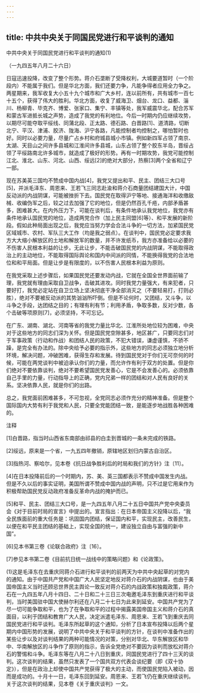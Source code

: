```yaml
---
---
---
```

title: 中共中央关于同国民党进行和平谈判的通知
---



中共中央关于同国民党进行和平谈判的通知(1)


（一九四五年八月二十六日）

日寇迅速投降，改变了整个形势。蒋介石垄断了受降权利，大城要道暂时（一个阶段内）不能属于我们。但是华北方面，我们还要力争，凡能争得者应用全力争之。两星期来，我军收复大小五十九个城市和广大乡村，连以前所有，共有城市一百七十五个，获得了伟大的胜利。华北方面，收复了威海卫、烟台、龙口、益都、淄川、杨柳青、毕克齐、博爱、张家口、集宁、丰镇等处，我军威震华北，配合苏军和蒙古军进抵长城之声势，造成了我党的有利地位。今后一时期内仍应继续攻势，以期尽可能夺取平绥线、同蒲北段、正太路、德石路、白晋路[1]、道清路，切断北宁、平汉、津浦、胶济、陇海、沪宁各路，凡能控制者均控制之，哪怕暂时也好。同时以必要力量，尽量广占乡村和府城县城小市镇。例如新四军占领了南京、太湖、天目山之间许多县城和江淮间许多县城，山东占领了整个胶东半岛，晋绥占领了平绥路南北许多城市，就造成了极好的形势。再有一时期攻势，我党可能控制江北、淮北、山东、河北、山西、绥远[2]的绝对大部分，热察[3]两个全省和辽宁一部。

现在苏美英三国均不赞成中国内战[4]，我党又提出和平、民主、团结三大口号[5]，并派毛泽东、周恩来、王若飞三同志赴渝和蒋介石商量团结建国大计，中国反动派的内战阴谋，可能被挫折下去。国民党在取得沪宁等地、接通海洋和收缴敌械、收编伪军之后，较之过去加强了它的地位，但是仍然百孔千疮，内部矛盾甚多，困难甚大。在内外压力下，可能在谈判后，有条件地承认我党地位，我党亦有条件地承认国民党的地位，造成两党合作（加上民主同盟[6]等）、和平发展的新阶段。假如此种局面出现之后，我党应当努力学会合法斗争的一切方法，加紧国民党区域城市、农村、军队三大工作（均是我之弱点）。在谈判中，国民党必定要求我方大大缩小解放区的土地和解放军的数量，并不许发纸币，我方亦准备给以必要的不伤害人民根本利益的让步。无此让步，不能击破国民党的内战阴谋，不能取得政治上的主动地位，不能取得国际舆论和国内中间派的同情，不能换得我党的合法地位和和平局面。但是让步是有限度的，以不伤害人民根本利益为原则。

在我党采取上述步骤后，如果国民党还要发动内战，它就在全国全世界面前输了理，我党就有理由采取自卫战争，击破其进攻。同时我党力量强大，有来犯者，只要好打，我党必定站在自卫立场上坚决彻底干净全部消灭之（不要轻易打，打则必胜），绝对不要被反动派的其势汹汹所吓倒。但是不论何时，又团结，又斗争，以斗争之手段，达团结之目的；有理有利有节；利用矛盾，争取多数，反对少数，各个击破等项原则[7]，必须坚持，不可忘记。

在广东、湖南、湖北、河南等省的我党力量比华北、江淮所处地位较为困难，中央对于这些地方的同志们深为关怀。但是国民党空隙甚多，地区甚广，只要同志们对于军事政策（行动和作战）和团结人民的政策，不犯大错误，谦虚谨慎，不骄不躁，是完全有办法的。除中央给予必要的指示外，这些地方的同志必须独立地分析环境，解决问题，冲破困难，获得生存和发展。待到国民党对于你们无可奈何的时候，可能在两党谈判中被迫承认你们的力量，而允许作有利于双方的处置。但是你们绝对不要依靠谈判，绝对不要希望国民党发善心，它是不会发善心的。必须依靠自己手里的力量，行动指导上的正确，党内兄弟一样的团结和对人民有良好的关系。坚决依靠人民，就是你们的出路。

总之，我党面前困难甚多，不可忽视，全党同志必须作充分的精神准备。但是整个国际国内大势有利于我党和人民，只要全党能团结一致，是能逐步地战胜各种困难的。

注释

[1]白晋路，指当时山西省东南部由祁县的白圭到晋城的一条未完成的铁路。

[2]绥远，原来是一个省，一九五四年撤销，原辖地区划归内蒙古自治区。

[3]指热河、察哈尔，见本卷《抗日战争胜利后的时局和我们的方针》注〔11〕。

[4]在日本投降前后的一个时期内，苏、美、英三国都表示不赞成中国发生内战。但是不久以后的事实证明，美国所谓不赞成中国内战的声明，只不过是它用来作为积极帮助国民党反动政府准备反革命内战的掩护而已。

[5]和平、民主、团结三大口号，是一九四五年八月二十五日中国共产党中央委员会《对于目前时局的宣言》中提出的。宣言指出：在日本帝国主义投降以后，“我全民族面前的重大任务是：巩固国内团结，保证国内和平，实现民主，改善民生，以便在和平民主团结的基础上，实现全国的统一，建设独立自由与富强的新中国”。

[6]见本书第三卷《论联合政府》注〔16〕。

[7]参见本书第二卷《目前抗日统一战线中的策略问题》和《论政策》。

(1)这是毛泽东在去重庆同蒋介石进行和平谈判的前两天为中共中央起草的对党内的通知。由于中国共产党和中国广大人民坚定地反对蒋介石的内战阴谋，也由于美国帝国主义当时还顾忌世界民主舆论一致反对蒋介石的内战政策和独裁政策，蒋介石在一九四五年八月十四日、二十日和二十三日三次电邀毛泽东到重庆进行和平谈判，当时美国驻中国大使赫尔利还在八月二十七日为此来到延安。中国共产党为了尽一切可能争取和平，也为了在争取和平的过程中揭露美国帝国主义和蒋介石的真面目，以利于团结和教育广大人民，决定派遣毛泽东、周恩来、王若飞到重庆去同国民党进行和平谈判。毛泽东所起草的这个通知，分析了日本宣布投降以后两个星期内中国形势的发展，说明了中共中央关于和平谈判的方针，在谈判中准备作出的某些让步以及对谈判结果的两种可能情况的对策，分别对华北、华东解放区和华中、华南解放区的斗争作了原则的指示，告诉全党绝对不要因为谈判而放松对蒋介石的警惕和斗争。毛泽东等在八月二十八日到重庆，同国民党进行了四十三天的谈判。这次谈判的结果，虽然只发表了一个国共双方代表会谈纪要（即《双十协定》），但是在政治上却使中国共产党获得了极大的主动，而使国民党陷入被动，因而是成功的。十月十一日，毛泽东回到延安。周恩来、王若飞仍在重庆继续谈判。关于这次谈判的结果，见本卷《关于重庆谈判》一文。